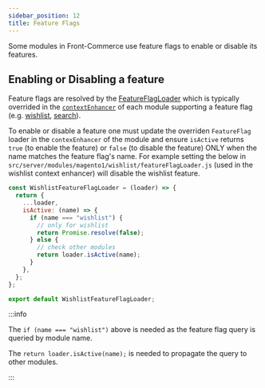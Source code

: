 ```yaml
---
sidebar_position: 12
title: Feature Flags
---
```


Some modules in Front-Commerce use feature flags to enable or disable its
features.

## Enabling or Disabling a feature

Feature flags are resolved by the
[FeatureFlagLoader](https://gitlab.blackswift.cloud/front-commerce/front-commerce/-/blob/main/src/server/modules/front-commerce/core/loaders.js#L7)
which is typically overrided in the
[`contextEnhancer`](/docs/reference/graphql-module-definition#contextenhancer-optional)
of each module supporting a feature flag (e.g.
[wishlist](https://gitlab.blackswift.cloud/front-commerce/front-commerce/-/blob/main/src/server/modules/magento2/wishlist/index.js#L21),
[search](https://gitlab.blackswift.cloud/front-commerce/front-commerce/-/blob/main/src/server/modules/front-commerce/search/index.js#L41)).

To enable or disable a feature one must update the overriden `FeatureFlag`
loader in the `contexEnhancer` of the module and ensure `isActive` returns
`true` (to enable the feature) or `false` (to disable the feature) ONLY when the
name matches the feature flag's name. For example setting the below in
`src/server/modules/magento1/wishlist/featureFlagLoader.js` (used in the
wishlist context enhancer) will disable the wishlist feature.

```js title="my-module/server/modules/magento1/wishlist/featureFlagLoader.js"
const WishlistFeatureFlagLoader = (loader) => {
  return {
    ...loader,
    isActive: (name) => {
      if (name === "wishlist") {
        // only for wishlist
        return Promise.resolve(false);
      } else {
        // check other modules
        return loader.isActive(name);
      }
    },
  };
};

export default WishlistFeatureFlagLoader;
```

:::info

The `if (name === "wishlist")` above is needed as the feature flag query is
queried by module name.

The `return loader.isActive(name);` is needed to propagate the query to other
modules.

:::
